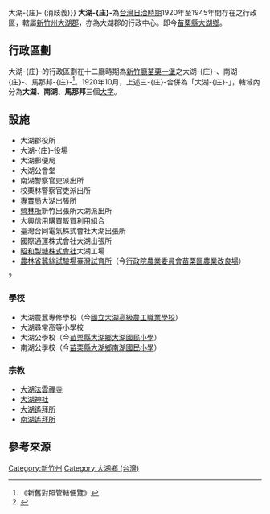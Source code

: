 {{About|台灣日治後期位於[[新竹州|新竹州]][[大湖郡|大湖郡]]的一個-{庄}-|關於與「大湖-{庄}-」名稱相近或相同的條目|大湖庄 (消歧義){{!}}大湖-{庄}- (消歧義)}}
{{japanese|大湖庄|たいこしょう|Taikoshō}}
'''大湖-{庄}-'''為[[台灣日治時期|台灣日治時期]]1920年至1945年間存在之行政區，轄屬[[新竹州|新竹州]][[大湖郡|大湖郡]]，亦為大湖郡的行政中心。即今[[苗栗縣|苗栗縣]][[大湖鄉_(台灣)|大湖鄉]]。

== 行政區劃 ==
大湖-{庄}-的行政區劃在十二廳時期為[[新竹廳|新竹廳]][[苗栗一堡|苗栗一堡]]之大湖-{庄}-、南湖-{庄}-、馬那邦-{庄}-<ref>《新舊對照管轄便覽》</ref>。1920年10月，上述三-{庄}-合併為「大湖-{庄}-」，轄域內分為'''大湖'''、'''南湖'''、'''馬那邦'''三個[[大字_(行政區劃)|大字]]。

== 設施 ==
* 大湖郡役所
* 大湖-{庄}-役場
* 大湖郵便局
* 大湖公會堂
* 南湖警察官吏派出所
* 校栗林警察官吏派出所
* [[專賣局|專賣局]]大湖出張所
* [[營林所|營林所]]新竹出張所大湖派出所
* 大興信用購買販買利用組合
* 臺灣合同電氣株式會社大湖出張所
* 國際通運株式會社大湖出張所
* [[昭和製糖|昭和製糖株式會社]]大湖工場
* [[農林水產省|農林省]][[原大湖蠶業改良場建築群|蠶絲試驗場臺灣試育所]]（今[[行政院農業委員會苗栗區農業改良場|行政院農業委員會苗栗區農業改良場]]）
<ref>{{cite book |author1=臺灣總督府交通局遞信部 |title=新竹州電話帖 |date=1937-09-30}}</ref>

=== 學校 ===
* 大湖農蠶專修學校（今[[國立大湖高級農工職業學校|國立大湖高級農工職業學校]]）
* 大湖尋常高等小學校
* 大湖公學校（今[[苗栗縣大湖鄉大湖國民小學|苗栗縣大湖鄉大湖國民小學]]）
* 南湖公學校（今[[苗栗縣大湖鄉南湖國民小學|苗栗縣大湖鄉南湖國民小學]]）

=== 宗教 ===
* [[大湖法雲禪寺|大湖法雲禪寺]]
* [[大湖神社|大湖神社]]
* [[大湖遙拜所|大湖遙拜所]]
* [[南湖遙拜所|南湖遙拜所]]

== 參考來源 ==
{{reflist}}
{{大湖郡}}
{{新竹州}}
[[Category:新竹州|Category:新竹州]]
[[Category:大湖鄉_(台灣)|Category:大湖鄉 (台灣)]]